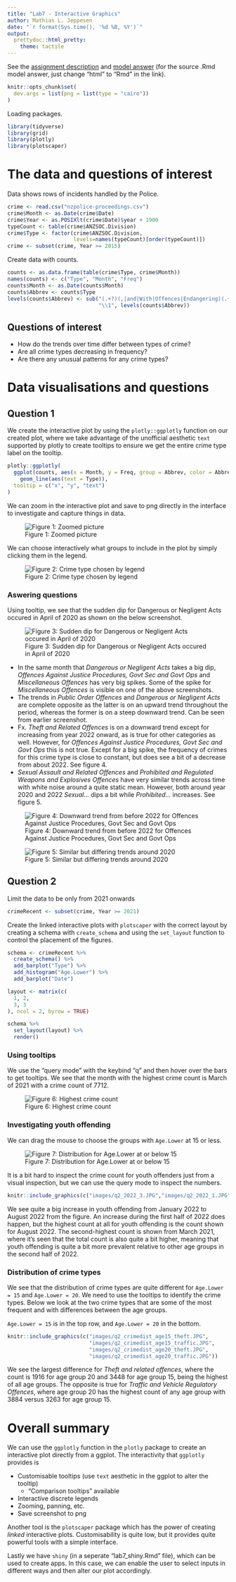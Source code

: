 ```yaml
---
title: "Lab7 - Interactive Graphics"
author: Mathias L. Jeppesen
date: "`r format(Sys.time(), '%d %B, %Y')`"
output: 
  prettydoc::html_pretty:
    theme: tactile
---
```


See the [assignment description](https://www.stat.auckland.ac.nz/~paul/stats787/Current/Labs/interaction.html) and [model answer](https://www.stat.auckland.ac.nz/~paul/stats787/Current/Labs/interaction-model.html) (for the source .Rmd model answer, just change "html" to "Rmd" in the link).

```r
knitr::opts_chunk$set(
  dev.args = list(png = list(type = "cairo"))
)
```

Loading packages.
```r
library(tidyverse)
library(grid)
library(plotly)
library(plotscaper)
```

# The data and questions of interest

Data shows rows of incidents handled by the Police.

```r
crime <- read.csv("nzpolice-proceedings.csv")
crime$Month <- as.Date(crime$Date)
crime$Year <- as.POSIXlt(crime$Date)$year + 1900
typeCount <- table(crime$ANZSOC.Division)
crime$Type <- factor(crime$ANZSOC.Division,
                     levels=names(typeCount)[order(typeCount)])
crime <- subset(crime, Year >= 2015)
```

Create data with counts.

```r
counts <- as.data.frame(table(crime$Type, crime$Month))
names(counts) <- c("Type", "Month", "Freq")
counts$Month <- as.Date(counts$Month)
counts$Abbrev <- counts$Type
levels(counts$Abbrev) <- sub("(.+?)(,|and|With|Offences|Endangering)(.+)",
                             "\\1", levels(counts$Abbrev))
```

## Questions of interest

- How do the trends over time differ between types of crime?
- Are all crime types decreasing in frequency?
- Are there any unusual patterns for any crime types?

# Data visualisations and questions

## Question 1

We create the interactive plot by using the `plotly::ggplotly` function on our created plot, where we take advantage of the unofficial aesthetic `text` supported by plotly to create tooltips to ensure we get the entire crime type label on the tooltip.

```r
plotly::ggplotly(
  ggplot(counts, aes(x = Month, y = Freq, group = Abbrev, color = Abbrev)) + 
    geom_line(aes(text = Type)),
  tooltip = c("x", "y", "text")
)
```

We can zoom in the interactive plot and save to png directly in the interface to investigate and capture things in data.

![Figure 1: Zoomed picture](images/q1_zoom.png)

We can choose interactively what groups to include in the plot by simply clicking them in the legend.

![Figure 2: Crime type chosen by legend](images/q1_legend.png)

### Aswering questions

Using tooltip, we see that the sudden dip for Dangerous or Negligent Acts occured in April of 2020 as shown on the below screenshot.

![Figure 3: Sudden dip for Dangerous or Negligent Acts occured in April of 2020](images/q1_dip.JPG)

- In the same month that *Dangerous or Negligent Acts* takes a big dip, *Offences Against Justice Procedures, Govt Sec and Govt Ops* and *Miscellaneous Offences* has very big spikes. Some of the spike for *Miscellaneous Offences* is visible on one of the above screenshots.
- The trends in *Public Order Offences* and *Dangerous or Negligent Acts* are complete opposite as the latter is on an upward trend throughout the period, whereas the former is on a steep downward trend. Can be seen from earlier screenshot.
- Fx. *Theft and Related Offences* is on a downward trend except for increasing from year 2022 onward, as is true for other categories as well. However, for *Offences Against Justice Procedures, Govt Sec and Govt Ops* this is not true. Except for a big spike, the frequency of crimes for this crime type is close to constant, but does see a bit of a decrease from about 2022. See figure 4.
- *Sexual Assault and Related Offences* and *Prohibited and Regulated Weapons and Explosives Offences* have very similar trends across time with white noise around a quite static mean. However, both around year 2020 and 2022 *Sexual...* dips a bit while *Prohibited...* increases. See figure 5.

![Figure 4: Downward trend from before 2022 for Offences Against Justice Procedures, Govt Sec and Govt Ops](images/q1_2022.png)

![Figure 5: Similar but differing trends around 2020](images/q1_2020.png)

## Question 2

Limit the data to be only from 2021 onwards

```r
crimeRecent <- subset(crime, Year >= 2021)
```

Create the linked interactive plots with `plotscaper` with the correct layout by creating a schema with `create_schema` and using the `set_layout` function to control the placement of the figures.

```r
schema <- crimeRecent %>%
  create_schema() %>% 
  add_barplot("Type") %>% 
  add_histogram("Age.Lower") %>% 
  add_barplot("Date")

layout <- matrix(c(
  1, 2,
  3, 3
), ncol = 2, byrow = TRUE)

schema %>% 
  set_layout(layout) %>% 
  render()
```

### Using tooltips

We use the "query mode" with the keybind "q" and then hover over the bars to get tooltips. We see that the month with the highest crime count is March of 2021 with a crime count of 7712.

![Figure 6: Highest crime count](images/q2_tooltip.JPG)

### Investigating youth offending

We can drag the mouse to choose the groups with `Age.Lower` at 15 or less.

![Figure 7: Distribution for Age.Lower at or below 15](images/q2_agelower.JPG)

It is a bit hard to inspect the crime count for youth offenders just from a visual inspection, but we can use the query mode to inspect the numbers.

```r
knitr::include_graphics(c("images/q2_2022_3.JPG","images/q2_2022_1.JPG", "images/q2_2022_2.JPG"))
```

We see quite a big increase in youth offending from January 2022 to August 2022 from the figure. An increase during the first half of 2022 does happen, but the highest count at all for youth offending is the count shown for August 2022. The second-highest count is shown from March 2021, where it's seen that the total count is also quite a bit higher, meaning that youth offending is quite a bit more prevalent relative to other age groups in the second half of 2022.

### Distribution of crime types

We see that the distribution of crime types are quite different for `Age.Lower = 15` and `Age.Lower = 20`. We need to use the tooltips to identify the crime types. Below we look at the two crime types that are some of the most frequent and with differences between the age groups. 

`Age.Lower = 15` is in the top row, and `Age.Lower = 20` in the bottom.

```r
knitr::include_graphics(c("images/q2_crimedist_age15_theft.JPG",
                          "images/q2_crimedist_age15_traffic.JPG",
                          "images/q2_crimedist_age20_theft.JPG",
                          "images/q2_crimedist_age20_traffic.JPG"))
```

We see the largest difference for *Theft and related offences*, where the count is 1916 for age group 20 and 3448 for age group 15, being the highest of all age groups. The opposite is true for *Traffic and Vehicle Regulatory Offences*, where age group 20 has the highest count of any age group with 3884 versus 3263 for age group 15.

# Overall summary

We can use the `ggplotly` function in the `plotly` package to create an interactive plot directly from a ggplot. The interactivity that `ggplotly` provides is

- Customisable tooltips (use `text` aesthetic in the ggplot to alter the tooltip)
  - "Comparison tooltips" available
- Interactive discrete legends
- Zooming, panning, etc.
- Save screenshot to png

Another tool is the `plotscaper` package which has the power of creating *linked* interactive plots. Customisability is quite low, but it provides quite powerful tools with a simple interface.

Lastly we have `shiny` (in a seperate "lab7_shiny.Rmd" file), which can be used to create apps. In this case, we can enable the user to select inputs in different ways and then alter our plot accordingly.